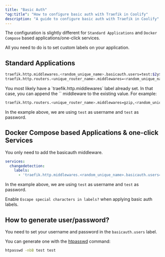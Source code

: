 ```yaml
---
title: "Basic Auth"
"og:title": "How to configure basic auth with Traefik in Coolify"
description: "A guide to configure basic auth with Traefik in Coolify"
---
```


The configuration is slightly different for `Standard Applications` and `Docker Compose` based applications/one-click services.

All you need to do is to set custom labels on your application.

## Standard Applications

```bash
traefik.http.middlewares.<random_unique_name>.basicauth.users=test:$2y$12$ci.4U63YX83CwkyUrjqxAucnmi2xXOIlEF6T/KdP9824f1Rf1iyNG
traefik.http.routers.<unique_router_name>.middlewares=<random_unique_name>
```

<Tip>
You most likely have a `traefik.http.middlewares` label already set. In that case, you can append the `<random_unique_name>` middleware to the existing value.
For example:

```bash
traefik.http.routers.<unique_router_name>.middlewares=gzip,<random_unique_name>
```
</Tip>

In the example above, we are using `test` as username and `test` as password.

## Docker Compose based Applications & one-click Services

You only need to add the basicauth middleware.

```yaml
services:
  changedetection:
    labels:
      - 'traefik.http.middlewares.<random_unique_name>.basicauth.users=test:$2y$12$ci.4U63YX83CwkyUrjqxAucnmi2xXOIlEF6T/KdP9824f1Rf1iyNG'
```

In the example above, we are using `test` as username and `test` as password.

Enable `Escape special characters in labels?` when applying basic auth labels.

## How to generate user/password?

You need to set your username and password in the `basicauth.users` label.

You can generate one with the [htpasswd](https://httpd.apache.org/docs/current/programs/htpasswd.html) command:

```bash
htpasswd -nbB test test
```
